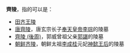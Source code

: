'''齊陵'''，指的可以是：

*[[田齐王陵|田齐王陵]]
*[[唐齊陵|唐齊陵]]，唐玄宗长子[[李琮_(庆王)|奉天皇帝李琮]]的陵墓
*[[郭谌_(唐朝)|齊陵 (後周)]]，郭威曾祖父亲[[郭谌_(唐朝)|郭諶]]的陵墓
*[[朝鲜齐陵|朝鲜齐陵]]，朝鲜太祖[[李成桂|李成桂]]元妃[[神懿王后|神懿王后]]的陵墓

{{Disambig|Cat=二字墓葬建筑消歧义}}